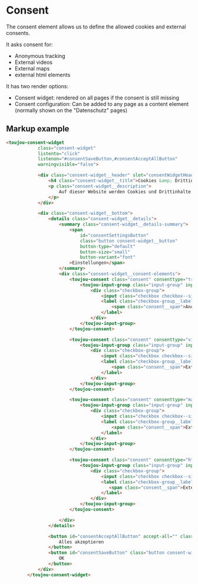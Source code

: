 # Consent

The consent element allows us to define the allowed cookies and external consents.

It asks consent for:
- Anonymous tracking
- External videos
- External maps
- external html elements

It has two render options:
- Consent widget: rendered on all pages if the consent is still missing
- Consent configuration: Can be added to any page as a content element (normally shown on the "Datenschutz" pages)

## Markup example
```html
<toujou-consent-widget
            class="consent-widget"
            listento="click"
            listenon="#consentSaveButton,#consentAcceptAllButton"
            warningvisible="false">

            <div class="consent-widget__header" slot="consentWidgetHeader">
                <h4 class="consent-widget__title">Cookies &amp; Drittinhalte</h4>
                <p class="consent-widget__description">
                    Auf dieser Website werden Cookies und Drittinhalte verwendet. Im Folgenden können Sie Ihre Zustimmung geben oder widerrufen. Weitere Informationen finden Sie in unserer <a class="consent-widget__description-link" href="/datenschutz/">Datenschutzerklärung.</a>
                </p>
            </div>

            <div class="consent-widget__bottom">
                <details class="consent-widget__details">
                    <summary class="consent-widget__details-summary">
                        <span
                            id="consentSettingsButton"
                            class="button consent-widget__button"
                            button-type="default"
                            button-size="small"
                            button-variant="font"
                        >Einstellungen</span>
                    </summary>
                    <div class="consent-widget__consent-elements">
                        <toujou-consent class="consent" consenttype="tracking" consentlifetime="1" snackbarmessage="" listento="change" listenon="#trackingInput-box" prechecked="1">
                            <toujou-input-group class="input-group" input-group-type="checkbox">
                                <div class="checkbox-group">
                                    <input class="checkbox checkbox--single" id="trackingInput-box" type="checkbox">
                                    <label class="checkbox-group__label" for="trackingInput-box">
                                        <span class="consent__span">Anonymes Tracking erlauben <span class="consent__duration">(Session)</span></span>
                                    </label>
                                </div>
                            </toujou-input-group>
                        </toujou-consent>

                        <toujou-consent class="consent" consenttype="video" consentlifetime="30" snackbarmessage="" listento="change" listenon="#videoInput-box" prechecked="0">
                            <toujou-input-group class="input-group" input-group-type="checkbox">
                                <div class="checkbox-group">
                                    <input class="checkbox checkbox--single" id="videoInput-box" type="checkbox">
                                    <label class="checkbox-group__label" for="videoInput-box">
                                        <span class="consent__span">Externe Videos erlauben <span class="consent__duration">(30 Tage)</span></span>
                                    </label>
                                </div>
                            </toujou-input-group>
                        </toujou-consent>

                        <toujou-consent class="consent" consenttype="maps" consentlifetime="30" snackbarmessage="" listento="change" listenon="#mapsInput-box" prechecked="0">
                            <toujou-input-group class="input-group" input-group-type="checkbox">
                                <div class="checkbox-group">
                                    <input class="checkbox checkbox--single" id="mapsInput-box" type="checkbox">
                                    <label class="checkbox-group__label" for="mapsInput-box">
                                        <span class="consent__span">Externe Karten erlauben <span class="consent__duration">(30 Tage)</span></span>
                                    </label>
                                </div>
                            </toujou-input-group>
                        </toujou-consent>

                        <toujou-consent class="consent" consenttype="html" consentlifetime="30" snackbarmessage="" listento="change" listenon="#htmlInput-box" prechecked="0">
                            <toujou-input-group class="input-group" input-group-type="checkbox">
                                <div class="checkbox-group">
                                    <input class="checkbox checkbox--single" id="htmlInput-box" type="checkbox">
                                    <label class="checkbox-group__label" for="htmlInput-box">
                                       <span class="consent__span">Externe HTML-Inhalte erlauben <span class="consent__duration">(30 Tage)</span></span>
                                    </label>
                                </div>
                            </toujou-input-group>
                        </toujou-consent>

                    </div>
                </details>

                <button id="consentAcceptAllButton" accept-all="" class="button consent-widget__button" button-type="default" button-size="small" button-variant="primary">
                    Alles akzeptieren
                </button>
                <button id="consentSaveButton" class="button consent-widget__button" button-size="small" button-variant="primary" button-type="default">
                    OK
                </button>
            </div>
        </toujou-consent-widget>
```